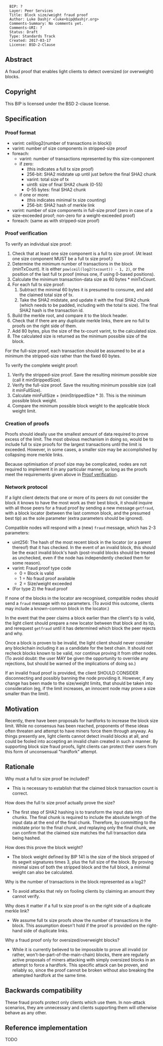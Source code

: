 <pre>
  BIP: ?
  Layer: Peer Services
  Title: Block size/weight fraud proof
  Author: Luke Dashjr <luke+bip@dashjr.org>
  Comments-Summary: No comments yet.
  Comments-URI: ?
  Status: Draft
  Type: Standards Track
  Created: 2017-03-17
  License: BSD-2-Clause
</pre>

==Abstract==

A fraud proof that enables light clients to detect oversized (or overweight) blocks.

==Copyright==

This BIP is licensed under the BSD 2-clause license.

==Specification==

===Proof format===

* varint: ceil(log2(number of transactions in block))
* varint: number of size components in stripped-size proof
* foreach:
** varint: number of transactions represented by this size-component
** if zero:
*** (this indicates a full tx size proof)
*** 256-bit: SHA2 midstate up until just before the final SHA2 chunk
*** varint: total size of tx
*** uint8: size of final SHA2 chunk (0-55)
*** 0-55 bytes: final SHA2 chunk
** if one or more:
*** (this indicates minimal tx size counting)
*** 256-bit: SHA2 hash of merkle link
* varint: number of size components in full-size proof (zero in case of a size-exceeded proof; non-zero for a weight-exceeded proof)
* foreach: (same as with stripped-size proof)

===Proof verification===

To verify an individual size proof:

#Check that at least one size component is a full tx size proof. (At least one size component MUST be a full tx size proof.)
#Determine the minimum number of transactions in the block (minTxCount). It is either <code>pow(ceil(log2(txcount)) - 1, 2)</code>, or the position of the last full tx proof (minus one, if using 0-based positions).
#Calculate the minimum transaction-data size as 60 bytes * minTxCount.
#For each full tx size proof:
##Subtract the minimal 60 bytes it is presumed to consume, and add the claimed total size of tx.
##Take the SHA2 midstate, and update it with the final SHA2 chunk (which needs to be padded, including with the total tx size). The final SHA2 hash is the transaction id.
#Build the merkle root, and compare it to the block header.
#Check that if there are any duplicate merkle links, there are no full tx proofs on the right side of them.
#Add 80 bytes, plus the size of the tx-count varint, to the calculated size.
#The calculated size is returned as the minimum possible size of the block.

For the full-size proof, each transaction should be assumed to be at a minimum the stripped-size rather than the fixed 60 bytes.

To verify the complete weight proof:

# Verify the stripped-size proof. Save the resulting minimum possible size (call it minStrippedSize).
# Verify the full-size proof. Save the resulting minimum possible size (call it minFullSize).
# Calculate minFullSize + (minStrippedSize * 3). This is the minimum possible block weight.
# Compare the minimum possible block weight to the applicable block weight limit.

===Creation of proofs===

Proofs should ideally use the smallest amount of data required to prove excess of the limit.
The most obvious mechanism in doing so, would be to include full tx size proofs for the largest transactions until the limit is exceeded.
However, in some cases, a smaller size may be accomplished by collapsing more merkle links.

Because optimisation of proof size may be complicated, nodes are not required to implement it in any particular manner, so long as the proofs meet the requirements given above in [[#proof-verification|Proof verification]].

===Network protocol===

If a light client detects that one or more of its peers do not consider the block it knows to have the most work as their best block, it should inquire with all those peers for a fraud proof by sending a new message <code>getfraud</code>, with a block locator (between the last common block, and the presumed best tip) as the sole parameter (extra parameters should be ignored).

Compatible nodes will respond with a (new) <code>fraud</code> message, which has 2-3 parameters:

* uint256: The hash of the most recent block in the locator (or a parent thereof) that it has checked. In the event of an invalid block, this should be the exact invalid block's hash (post-invalid blocks should be treated as unchecked, even if the node has independently checked them for some reason).
* varint: Fraud proof type code
** 0 = Block is valid
** 1 = No fraud proof available
** 2 = Size/weight exceeded
* (For type 2) the fraud proof

If none of the blocks in the locator are recognised, compatible nodes should send a <code>fraud</code> message with no parameters.
(To avoid this outcome, clients may include a known-common block in the locator.)

In the event that the peer claims a block earlier than the client's tip is valid, the light client should prepare a new locator between that block and its tip, and rerequest <code>getfraud</code> until it has determined which block the peer rejects and why.

Once a block is proven to be invalid, the light client should never consider any blockchain including it as a candidate for the best chain.
It should not recheck blocks known to be valid, nor continue proving it from other nodes.
(To avoid doubt: the user MAY be given the opportunity to override any rejections, but should be warned of the implications of doing so.)

If an invalid fraud proof is provided, the client SHOULD CONSIDER disconnecting and possibly banning the node providing it.
However, if any change has been made to the size/weight limits, that should be taken into consideration (eg, if the limit increases, an innocent node may prove a size smaller than the limit).

==Motivation==

Recently, there have been proposals for hardforks to increase the block size limit.
While no consensus has been reached, proponents of these ideas often threaten and attempt to have miners force them through anyway.
As things presently are, light clients cannot detect invalid blocks at all, and could be fooled into accepting an invalid chain created in such a manner.
By supporting block size fraud proofs, light clients can protect their users from this form of unconsensual "hardfork" attempt.

==Rationale==

Why must a full tx size proof be included?

* This is necessary to establish that the claimed block transaction count is correct.

How does the full tx size proof actually prove the size?

* The first step of SHA2 hashing is to transform the input data into chunks. The final chunk is required to include the absolute length of the input data at the end of the final chunk. Therefore, by committing to the midstate prior to the final chunk, and replaying only the final chunk, we can confirm that the claimed size matches the full transaction data being hashed.

How does this prove the block weight?

* The block weight defined by BIP 141 is the size of the block stripped of its segwit signatures times 3, plus the full size of the block. By proving minimal sizes of both the stripped block and the full block, a minimal weight can also be calculated.

Why is the number of transactions in the block represented as a log2?

* To avoid attacks that rely on fooling clients by claiming an amount they cannot verify.

Why does it matter if a full tx size proof is on the right side of a duplicate merkle link?

* We assume full tx size proofs show the number of transactions in the block. This assumption doesn't hold if the proof is provided on the right-hand side of duplicate links.

Why a fraud proof only for oversized/overweight blocks?

* While it is currently believed to be impossible to prove all invalid (or rather, won't-be-part-of-the-main-chain) blocks, there are regularly active proposals of miners attacking with simply oversized blocks in an attempt to force a hardfork. This specific attack can be proven, and reliably so, since the proof cannot be broken without also breaking the attempted hardfork at the same time.

==Backwards compatibility==

These fraud proofs protect only clients which use them.
In non-attack scenarios, they are unnecessary and clients supporting them will otherwise behave as any other.

==Reference implementation==

TODO
